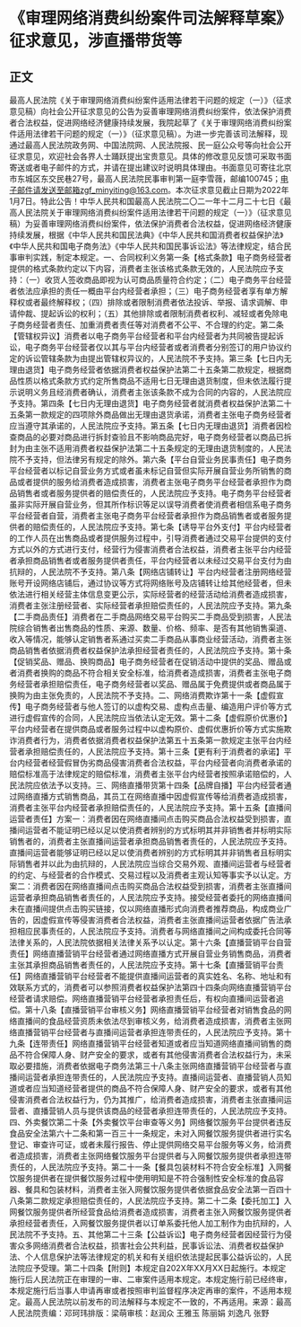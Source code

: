# 《审理网络消费纠纷案件司法解释草案》征求意见，涉直播带货等
## 正文
最高人民法院《关于审理网络消费纠纷案件适用法律若干问题的规定（一）》（征求意见稿）向社会公开征求意见的公告为妥善审理网络消费纠纷案件，依法保护消费者合法权益，促进网络经济健康持续发展，我院起草了《关于审理网络消费纠纷案件适用法律若干问题的规定（一）》（征求意见稿）。为进一步完善该司法解释，现通过最高人民法院政务网、中国法院网、人民法院报、民一庭公众号等向社会公开征求意见，欢迎社会各界人士踊跃提出宝贵意见。具体的修改意见反馈可采取书面寄送或者电子邮件的方式，并请在提出建议时说明具体理由。书面意见可寄往北京市东城区东交民巷27号，最高人民法院民事审判第一庭李雪薇，邮编100745；电子邮件请发送至邮箱zgf_minyiting@163.com。本次征求意见截止日期为2022年1月7日。特此公告！中华人民共和国最高人民法院二〇二一年十二月二十七日《最高人民法院关于审理网络消费纠纷案件适用法律若干问题的规定（一）》（征求意见稿）为妥善审理网络消费纠纷案件，依法保护消费者合法权益，促进网络经济健康持续发展，根据《中华人民共和国民法典》《中华人民共和国消费者权益保护法》《中华人民共和国电子商务法》《中华人民共和国民事诉讼法》等法律规定，结合民事审判实践，制定本规定。一、合同权利义务第一条【格式条款】电子商务经营者提供的格式条款约定以下内容，消费者主张该格式条款无效的，人民法院应予支持：（一）收货人签收商品即视为认可商品质量符合约定；（二）电子商务平台经营者依法应承担的责任一概由平台内经营者承担；（三）电子商务经营者享有单方解释权或者最终解释权；（四）排除或者限制消费者依法投诉、举报、请求调解、申请仲裁、提起诉讼的权利；（五）其他排除或者限制消费者权利、减轻或者免除电子商务经营者责任、加重消费者责任等对消费者不公平、不合理的约定。第二条【管辖权异议】消费者以电子商务平台经营者和平台内经营者为共同被告提起诉讼，电子商务平台经营者仅以其与平台内经营者或者消费者分别签订的用户协议约定的诉讼管辖条款为由提出管辖权异议的，人民法院不予支持。第三条【七日内无理由退货】电子商务经营者依据消费者权益保护法第二十五条第二款规定，根据商品性质以格式条款方式约定所售商品不适用七日无理由退货制度，但未依法履行提示说明义务且经消费者确认，消费者主张该条款不成为合同的内容的，人民法院应予支持。第四条【七日内无理由退货】电子商务经营者就消费者权益保护法第二十五条第一款规定的四项除外商品做出无理由退货承诺，消费者主张电子商务经营者应当遵守其承诺的，人民法院应予支持。第五条【七日内无理由退货】消费者因检查商品的必要对商品进行拆封查验且不影响商品完好，电子商务经营者以商品已拆封为由主张不适用消费者权益保护法第二十五条规定的无理由退货制度的，人民法院不予支持，但法律另有规定的除外。第六条【平台自营业务民事责任】电子商务平台经营者以标记自营业务方式或者虽未标记自营但实际开展自营业务所销售的商品或者提供的服务给消费者造成损害，消费者主张电子商务平台经营者承担作为商品销售者或者服务提供者的赔偿责任的，人民法院应予支持。电子商务平台经营者虽非实际开展自营业务，但其所作标识等足以误导消费者使消费者相信系电子商务平台经营者自营，消费者主张电子商务平台经营者承担作为商品销售者或者服务提供者的赔偿责任的，人民法院应予支持。第七条【诱导平台外支付】平台内经营者的工作人员在出售商品或者提供服务过程中，引导消费者通过交易平台提供的支付方式以外的方式进行支付，经营行为侵害消费者合法权益，消费者主张平台内经营者承担商品销售者或者服务提供者责任，平台内经营者以未经过交易平台支付为由抗辩的，人民法院不予支持。第八条【网络店铺转让】平台内经营者注册网络经营账号开设网络店铺后，通过协议等方式将网络账号及店铺转让给其他经营者，但未依法进行相关经营主体信息变更公示，实际经营者的经营活动给消费者造成损害，消费者主张注册经营者、实际经营者承担赔偿责任的，人民法院应予支持。第九条【二手商品责任】消费者在二手商品网络交易平台购买二手商品受到损害，人民法院综合销售者出售商品的性质、来源、数量、价格、频率、是否有其他销售渠道、收入等情况，能够认定销售者系通过买卖二手商品从事商业经营活动，消费者主张商品销售者依据消费者权益保护法承担经营者责任的，人民法院应予支持。第十条【促销奖品、赠品、换购商品】电子商务经营者在促销活动中提供的奖品、赠品或者消费者换购的商品不符合相关安全标准，给消费者造成损害，消费者主张电子商务经营者承担赔偿责任，电子商务经营者以奖品、赠品属于免费提供或者商品属于换购为由主张免责的，人民法院不予支持。二、网络消费欺诈第十一条【虚假宣传】电子商务经营者与他人签订的以虚构交易、虚构点击量、编造用户评价等方式进行虚假宣传的合同，人民法院应当依法认定无效。第十二条【虚假原价优惠价】平台内经营者在提供商品或者服务过程中以虚构原价、虚假优惠折价等方式实施欺诈消费者行为，消费者依据消费者权益保护法第五十五条第一款规定主张平台内经营者承担赔偿责任的，人民法院应予支持。第十三条【更有利于消费者的承诺】平台内经营者经营假冒伪劣商品侵害消费者合法权益，平台内经营者向消费者承诺的赔偿标准高于法律规定的赔偿标准，消费者主张平台内经营者按照承诺赔偿的，人民法院应依法予以支持。三、网络直播带货第十四条【品牌自播】平台内经营者通过网络直播方式销售商品，其员工在网络直播中因虚假宣传等给消费者造成损害，消费者主张平台内经营者承担赔偿责任的，人民法院应予支持。第十五条【直播间运营者责任】方案一：消费者因在网络直播间点击购买商品合法权益受到损害，直播间运营者不能证明已经以足以使消费者辨别的方式标明其并非销售者并标明实际销售者的，消费者主张直播间运营者承担商品销售者责任的，人民法院应予支持。直播间运营者能够证明已经以足以使消费者辨别的方式标明其并非销售者且标明实际销售者并以此为由抗辩的，人民法院应当综合交易外观、直播间运营者与经营者的约定、与经营者的合作模式、交易过程以及消费者主观认知等事实予以认定。方案二：消费者因在网络直播间点击购买商品合法权益受到损害，消费者主张直播间运营者承担商品销售者责任的，人民法院应予支持。接受经营者委托的网络直播间未在直播间提供点击购买链接，仅以网络直播形式向消费者推荐商品，构成商业广告的，因虚假宣传等侵害消费者合法权益，消费者主张直播间运营者依据广告法承担相应民事责任的，人民法院应予支持。消费者与网络直播间之间构成委托合同等法律关系的，人民法院依据相关法律关系予以认定。第十六条【直播营销平台自营责任】网络直播营销平台经营者通过网络直播方式开展自营业务销售商品，消费者主张其承担商品销售者责任的，人民法院应予支持。第十七条【直播营销平台责任】网络直播营销平台经营者不能提供直播间运营者的真实姓名、名称、地址和有效联系方式的，消费者可以参照消费者权益保护法第四十四条向网络直播营销平台经营者请求赔偿。网络直播营销平台经营者承担责任后，有权向直播间运营者追偿。第十八条【直播营销平台审核义务】网络直播营销平台经营者对销售食品的网络直播间的食品经营资质未依法尽到审核义务，给消费者造成损害，消费者主张网络直播营销平台经营者与直播间运营者承担连带责任的，人民法院应予支持。第十九条【连带责任】网络直播营销平台经营者知道或者应当知道网络直播间销售的商品不符合保障人身、财产安全的要求，或者有其他侵害消费者合法权益行为，未采取必要措施，消费者依据电子商务法第三十八条主张网络直播营销平台经营者与直播间运营者承担连带责任的，人民法院应予支持。直播间运营者、直播营销人员知道或者应当知道经营者提供的商品不符合保障人身、财产安全的要求，或者有其他侵害消费者合法权益行为，仍为其推广，给消费者造成损害，消费者主张直播间运营者、直播营销人员与提供该商品的经营者承担连带责任的，人民法院应予支持。四、外卖餐饮第二十条【外卖餐饮平台审查等义务】网络餐饮服务平台提供者违反食品安全法第六十二条和第一百三十一条规定，未对入网餐饮服务提供者进行实名登记、审查许可证，或者未履行报告、停止提供网络交易平台服务等义务，给消费者造成损害，消费者主张网络餐饮服务平台提供者与入网餐饮服务提供者承担连带责任的，人民法院应予支持。第二十一条【餐具包装材料不符合安全标准】入网餐饮服务提供者在提供餐饮服务过程中使用明知是不符合强制性安全标准的食品容器、餐具和包装材料，消费者主张入网餐饮服务提供者依据食品安全法第一百四十八条第二款规定承担赔偿责任的，人民法院应予支持。第二十二条【委托加工】入网餐饮服务提供者所经营食品给消费者造成损害，消费者主张入网餐饮服务提供者承担经营者责任，入网餐饮服务提供者以订单系委托他人加工制作为由抗辩的，人民法院不予支持。五、其他第二十三条【公益诉讼】电子商务经营者因经营行为侵害众多网络消费者合法权益，损害社会公共利益，民事诉讼法、消费者权益保护法、个人信息保护法等法律规定的机关和有关组织依法提起民事公益诉讼的，人民法院应予受理。第二十四条【附则】本规定自202X年XX月XX日起施行。本规定施行后人民法院正在审理的一审、二审案件适用本规定。本规定施行前已经终审，本规定施行后当事人申请再审或者按照审判监督程序决定再审的案件，不适用本规定。最高人民法院以前发布的司法解释与本规定不一致的，不再适用。来源：最高人民法院责编：邓珂玮排版：梁萌审核：赵润众 王雅玉 陈丽娟 刘逸凡 张野